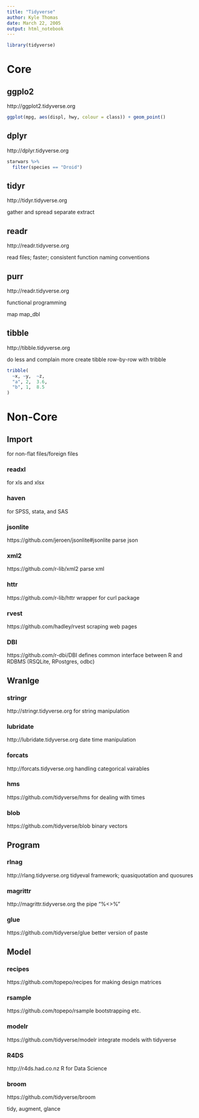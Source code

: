 ```yaml
---
title: "Tidyverse"
author: Kyle Thomas
date: March 22, 2005
output: html_notebook
---
```


```r
library(tidyverse)
```

# Core

## ggplo2

http://ggplot2.tidyverse.org

```r
ggplot(mpg, aes(displ, hwy, colour = class)) + geom_point()
```

## dplyr

http://dplyr.tidyverse.org

```r
starwars %>% 
  filter(species == "Droid")
```


## tidyr

http://tidyr.tidyverse.org

gather and spread
separate extract

## readr

http://readr.tidyverse.org

read files; faster; consistent function naming conventions

## purr

http://readr.tidyverse.org

functional programming

map
map_dbl

## tibble

http://tibble.tidyverse.org

do less and complain more
create tibble row-by-row with tribble

```r
tribble(
  ~x, ~y,  ~z,
  "a", 2,  3.6,
  "b", 1,  8.5
)
```


# Non-Core

## Import

for non-flat files/foreign files

### readxl

for xls and xlsx

### haven

for SPSS, stata, and SAS

### jsonlite

https://github.com/jeroen/jsonlite#jsonlite
parse json

### xml2
https://github.com/r-lib/xml2
parse xml

### httr
https://github.com/r-lib/httr
wrapper for curl package

### rvest

https://github.com/hadley/rvest
scraping web pages

### DBI
https://github.com/r-dbi/DBI
defines common interface between R and RDBMS (RSQLite, RPostgres, odbc)

## Wranlge

### stringr
http://stringr.tidyverse.org
for string manipulation


### lubridate
http://lubridate.tidyverse.org
date time manipulation

### forcats
http://forcats.tidyverse.org
handling categorical vairables

### hms
https://github.com/tidyverse/hms
for dealing with times

### blob
https://github.com/tidyverse/blob
binary vectors

## Program

### rlnag
http://rlang.tidyverse.org
tidyeval framework; quasiquotation and quosures

### magrittr
http://magrittr.tidyverse.org
the pipe
"%<>%"


### glue
https://github.com/tidyverse/glue
better version of paste

## Model

### recipes
https://github.com/topepo/recipes
for making design matrices


### rsample
https://github.com/topepo/rsample
bootstrapping etc.

### modelr
https://github.com/tidyverse/modelr
integrate models with tidyverse 

### R4DS
http://r4ds.had.co.nz
R for Data Science

### broom
https://github.com/tidyverse/broom

tidy, augment, glance